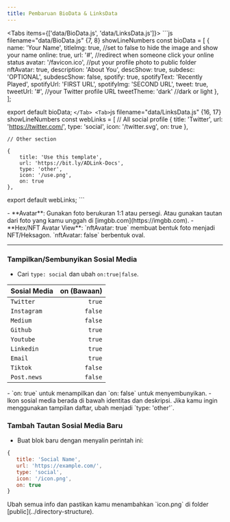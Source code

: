 ```yaml
---
title: Pembaruan BioData & LinksData
---
```


<Tabs items={['data/BioData.js', 'data/LinksData.js']}>
  <Tab>
    ```js filename="data/BioData.js" {7, 8} showLineNumbers
const bioData = [
    {
        name: 'Your Name',
        titleImg: true, //set to false to hide the image and show your name
        online: true,
        url: '#', //redirect when someone click your online status
        avatar: '/favicon.ico', //put your profile photo to public folder
        nftAvatar: true,
        description: 'About You',
        descShow: true,
        subdesc: 'OPTIONAL',
        subdescShow: false,
        spotify: true,
        spotifyText: 'Recently Played',
        spotifyUrl: 'FIRST URL',
        spotifyImg: 'SECOND URL',
        tweet: true,
        tweetUrl: '#', //your Twitter profile URL
        tweetTheme: 'dark' //dark or light
    },
];

export default bioData;
      ```
  </Tab>
  <Tab>
    ```js filename="data/LinksData.js" {16, 17} showLineNumbers
const webLinks = [
    // All social profile
    {
        title: 'Twitter',
        url: 'https://twitter.com/',
        type: 'social',
        icon: '/twitter.svg',
        on: true
    },
    
    // Other section

    {
        title: 'Use this template',
        url: 'https://bit.ly/ADLink-Docs',
        type: 'other',
        icon: '/use.png',
        on: true
    },

export default webLinks;
      ```
  </Tab>
</Tabs>

<Callout type="info">
- **Avatar**: Gunakan foto berukuran 1:1 atau persegi. Atau gunakan tautan dari foto yang kamu unggah di [imgbb.com](https://imgbb.com).
- **Hex/NFT Avatar View**: `nftAvatar: true` membuat bentuk foto menjadi NFT/Heksagon. `nftAvatar: false` berbentuk oval.
</Callout>

---

### Tampilkan/Sembunyikan Sosial Media
- Cari `type: social` dan ubah `on:true|false`.

| Sosial Media           | on (Bawaan)    | 
| :------------ | ----------: |
| `Twitter`       | `true`          | 
| `Instagram`     | `false`          | 
| `Medium`        | `false`          | 
| `Github`        | `true`          | 
| `Youtube`       | `true`          | 
| `Linkedin`      | `true`          | 
| `Email`         | `true`          |
| `Tiktok`    | `false`          | 
| `Post.news`      | `false`          | 

<Callout type="info">
- `on: true` untuk menampilkan dan `on: false` untuk menyembunyikan. 
- Ikon sosial media berada di bawah identitas dan deskripsi. Jika kamu ingin menggunakan tampilan daftar, ubah menjadi `type: 'other'`.
</Callout>

### Tambah Tautan Sosial Media Baru

- Buat blok baru dengan menyalin perintah ini:
```js filename="data/LinksData.js" copy
{
   title: 'Social Name',
   url: 'https://example.com/',
   type: 'social',
   icon: '/icon.png',
   on: true
}
```

<Callout type="info">
Ubah semua info dan pastikan kamu menambahkan `icon.png` di folder [public](../directory-structure).
</Callout>